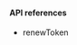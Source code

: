 <PlatformWrapper platform="android">
        
#### API references

-   <Link target="_blank" to="{{global.API_REF_ANDROID_ROOT}}/class_irtcengine.html#api_renewtoken">renewToken</Link>

</PlatformWrapper>
